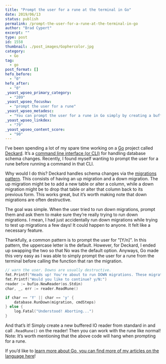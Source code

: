```yaml
---
title: "Prompt the user for a rune at the terminal in Go"
date: 2019/06/13
status: publish
permalink: /prompt-the-user-for-a-rune-at-the-terminal-in-go
author: "Brad Cypert"
excerpt: ""
type: post
id: 1558
thumbnail: ./post_images/Gophercolor.jpg
category:
  - Go
tag:
  - go
post_format: []
hefo_before:
  - "0"
hefo_after:
  - "0"
_yoast_wpseo_primary_category:
  - "209"
_yoast_wpseo_focuskw:
  - "prompt the user for a rune"
_yoast_wpseo_metadesc:
  - "You can prompt the user for a rune in Go simply by creating a buffered reader from Stdin and then calling ReadRune() on that reader."
_yoast_wpseo_linkdex:
  - "79"
_yoast_wpseo_content_score:
  - "90"
---
```


I’ve been spending a lot of my spare time working on a [Go](https://golang.org/) project called [Deckard](https://github.com/bradcypert/deckard). It’s a [command line interface (or CLI)](https://en.wikipedia.org/wiki/Command-line_interface) for handling database schema changes. Recently, I found myself wanting to prompt the user for a rune before running a command in that CLI.

Why would I do this? Deckard handles schema changes via the [migrations pattern](https://en.wikipedia.org/wiki/Schema_migration). This consists of having an up migration and a down migration. The up migration might be to add a new table or alter a column, while a down migration might be to drop that table or alter that column back to its previous form. This works great, but it’s worth making note that down migrations are often destructive.

The goal was simple. When the user tried to run down migrations, prompt them and ask them to make sure they’re really trying to run down migrations. I mean, I had just accidentally run down migrations while trying to test up migrations a few days! It could happen to anyone. It felt like a necessary feature.

Thankfully, a common pattern is to prompt the user for "\[Y/n\]". In this pattern, the uppercase letter is the default. However, for Deckard, I ended up swapping the two so that No was the default option. Anyways, Go made this very easy as I was able to simply prompt the user for a rune from the terminal before calling the function that ran the migration.

```go
// warn the user. Downs are usually destructive.
fmt.Printf("Heads up! You're about to run DOWN migrations. These migrations are likely destructive.\n")
fmt.Printf("Would you like to continue? y/N:")
reader := bufio.NewReader(os.Stdin)
char, _, err := reader.ReadRune()

if char == 'Y' || char == 'y' {
	database.RunDown(migration, cmdSteps)
} else {
	log.Fatal("Understood! Aborting...")
}
```

And that’s it! Simply create a new buffered IO reader from standard in and call
`.ReadRune()` on the reader! Then you can work with the rune like normal! Note:
It’s worth mentioning that the above code will hang when prompting for a rune.

If you’d like to [learn more about Go, you can find more of my articles on the language here](https://www.bradcypert.com/tag/go)!
